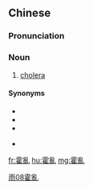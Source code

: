{{also|霍乱}}
==Chinese==
{{zh-forms|s=霍乱}}

===Pronunciation===
{{zh-pron
|m=huòluàn
|c=fok3 lyun6
|mn=hok-loān
|cat=n
}}

===Noun===
{{zh-noun}}

# [[cholera]]

====Synonyms====
* {{zh-l|虎列拉}}
* {{zh-l|虎烈拉}}
* {{zh-l|虎烈剌}}
* {{q|Min Nan}} {{zh-l|落吐症}}

[[Category:zh:Pathology|雨08霍亂]]

[[fr:霍亂]]
[[hu:霍亂]]
[[mg:霍亂]]